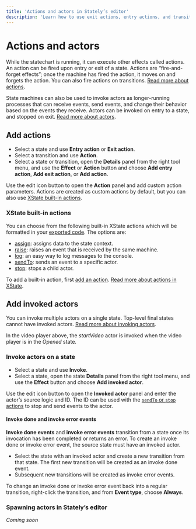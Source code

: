 ```yaml
---
title: 'Actions and actors in Stately’s editor'
description: 'Learn how to use exit actions, entry actions, and transition actions, and invoke actors in Stately’s editor.'
---
```


# Actions and actors

While the statechart is running, it can execute other effects called actions. An action can be fired upon entry or exit of a state. Actions are “fire-and-forget effects”; once the machine has fired the action, it moves on and forgets the action. You can also fire actions on transitions. [Read more about actions](actions.mdx).

State machines can also be used to invoke actors as longer-running processes that can receive events, send events, and change their behavior based on the events they receive. Actors can be invoked on entry to a state, and stopped on exit. [Read more about actors](actors.mdx).

## Add actions

- Select a state and use <Plus size={18} /> **Entry action** or **Exit action**.
- Select a transition and use <Plus size={18} /> **Action**.
- Select a state or transition, open the <Info size={18} /> **Details** panel from the right tool menu, and use the <Plus size={18} /> **Effect** or <Plus size={18} /> **Action**  button and choose **Add entry action**, **Add exit action**, or **Add action**.

Use the <Edit size={18} /> edit icon button to open the **Action** panel and add custom action parameters. Actions are created as custom actions by default, but you can also use [XState built-in actions](#xstate-built-in-actions).

### XState built-in actions

You can choose from the following built-in XState actions which will be formatted in your [exported code](export-as-code.mdx). The options are:

- [assign](/docs/actions/#assign-action): assigns data to the state context.
- [raise](/docs/actions/#raise-action): raises an event that is received by the same machine.
- [log](/docs/actions/#log-action): an easy way to log messages to the console.
- [sendTo](/docs/actions/#send-to-action): sends an event to a specific actor.
- [stop](/docs/actions/#stop-action): stops a child actor.

To add a built-in action, first [add an action](#add-actions). [Read more about actions in XState](actions.mdx).

## Add invoked actors

You can invoke multiple actors on a single state. Top-level final states cannot have invoked actors. [Read more about invoking actors](invoke.mdx).

<EmbedMachine
  embedURL="https://stately.ai/registry/editor/embed/e13bef2b-bb13-4465-96ac-0bc25340688e?machineId=66f77051-089e-4b0a-9fa9-42e1f7598135"
  name="video player"
/>

In the video player above, the *startVideo* actor is invoked when the video player is in the *Opened* state.

### Invoke actors on a state

- Select a state and use <PlayCircle size={18} /> **Invoke**.
- Select a state, open the state <Info size={18} /> **Details** panel from the right tool menu, and use the <Plus size={18} /> **Effect** button and choose **Add invoked actor**.

Use the <Edit size={18} /> edit icon button to open the **Invoked actor** panel and enter the actor’s source logic and ID. The ID can be used with the [`sendTo` or `stop` actions](#xstate-built-in-actions) to stop and send events to the actor.

#### Invoke done and invoke error events

**Invoke done events** and **invoke error events** transition from a state once its invocation has been completed or returns an error. To create an invoke done or invoke error event, the source state must have an invoked actor.

- Select the state with an invoked actor and create a new transition from that state. The first new transition will be created as an invoke done event. 
- Subsequent new transitions will be created as invoke error events.

To change an invoke done or invoke error event back into a regular transition, right-click the transition, and from **Event type**, choose **Always**.

### Spawning actors in Stately’s editor

_Coming soon_